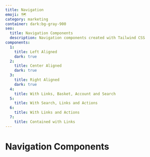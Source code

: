 ```yaml
---
title: Navigation
emoji: 🗺
category: marketing
container: dark:bg-gray-900
seo:
  title: Navigation Components
  description: Navigation components created with Tailwind CSS
components:
  1:
    title: Left Aligned
    dark: true
  2:
    title: Center Aligned
    dark: true
  3:
    title: Right Aligned
    dark: true
  4:
    title: With Links, Basket, Account and Search
  5:
    title: With Search, Links and Actions
  6:
    title: With Links and Actions
  7:
    title: Contained with Links
---
```


# Navigation Components

<List
  componentsData={componentsArray}
  componentContainer={componentContainer}
/>
